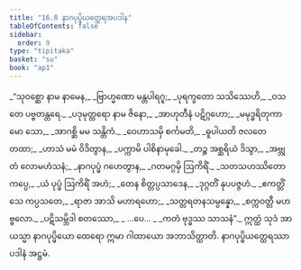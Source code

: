 ```yaml
---
title: "16.8 နာဂပုပ္ဖိယတ္ထေရအပဒါန"
tableOfContents: false
sidebar:
  order: 9
type: "tipitaka"
basket: "su"
book: "ap1"
---
```



<DynamicBreadcrumb />

<Division number="39" book="ap1">

<Paragraph number="2405" type="verses" book="ap1">
_“သုဝစ္ဆော နာမ နာမေန,_  
_ဗြာဟ္မဏော မန္တပါရဂူ;_  
_ပုရက္ခတော သသိဿေဟိ,_  
_ဝသတေ ပဗ္ဗတန္တရေ._  

</Paragraph>

</Division>
<Division number="40" book="ap1">

<Paragraph number="2406" type="verses" book="ap1">
_ပဒုမုတ္တရော နာမ ဇိနော,_  
_အာဟုတီနံ ပဋိဂ္ဂဟော;_  
_မမုဒ္ဓရိတုကာမော သော,_  
_အာဂစ္ဆိ မမ သန္တိကံ._  

</Paragraph>

</Division>
<Division number="41" book="ap1">

<Paragraph number="2407" type="verses" book="ap1">
_ဝေဟာသမှိ စင်္ကမတိ,_  
_ဓူပါယတိ ဇလတေ တထာ;_  
_ဟာသံ မမံ ဝိဒိတွာန,_  
_ပက္ကာမိ ပါစိနာမုခေါ._  

</Paragraph>

</Division>
<Division number="42" book="ap1">

<Paragraph number="2408" type="verses" book="ap1">
_တဉ္စ အစ္ဆရိယံ ဒိသွာ,_  
_အဗ္ဘုတံ လောမဟံသနံ;_  
_နာဂပုပ္ဖံ ဂဟေတွာန,_  
_ဂတမဂ္ဂမှိ ဩကိရိံ._  

</Paragraph>

</Division>
<Division number="43" book="ap1">

<Paragraph number="2409" type="verses" book="ap1">
_သတသဟဿိတော ကပ္ပေ,_  
_ယံ ပုပ္ဖံ ဩကိရိံ အဟံ;_  
_တေန စိတ္တပ္ပသာဒေန,_  
_ဒုဂ္ဂတိံ နုပပဇ္ဇဟံ._  

</Paragraph>

</Division>
<Division number="44" book="ap1">

<Paragraph number="2410" type="verses" book="ap1">
_ဧကတ္တိံသေ ကပ္ပသတေ,_  
_ရာဇာ အာသိ မဟာရဟော;_  
_သတ္တရတနသမ္ပန္နော,_  
_စက္ကဝတ္တီ မဟဗ္ဗလော._  

</Paragraph>

</Division>
<Division number="45" book="ap1">

<Paragraph number="2411" type="verses" book="ap1">
_ပဋိသမ္ဘိဒါ စတဿော,_  
_ …ပေ… _  
_ကတံ ဗုဒ္ဓဿ သာသနံ”._  

</Paragraph>

<Paragraph number="2412" book="ap1">
ဣတ္ထံ သုဒံ အာယသ္မာ နာဂပုပ္ဖိယော ထေရော ဣမာ ဂါထာယော အဘာသိတ္ထာတိ.

</Paragraph>
</Division>

<Paragraph number="2413" type="center" book="ap1">
နာဂပုပ္ဖိယတ္ထေရဿာပဒါနံ အဋ္ဌမံ.
</Paragraph>